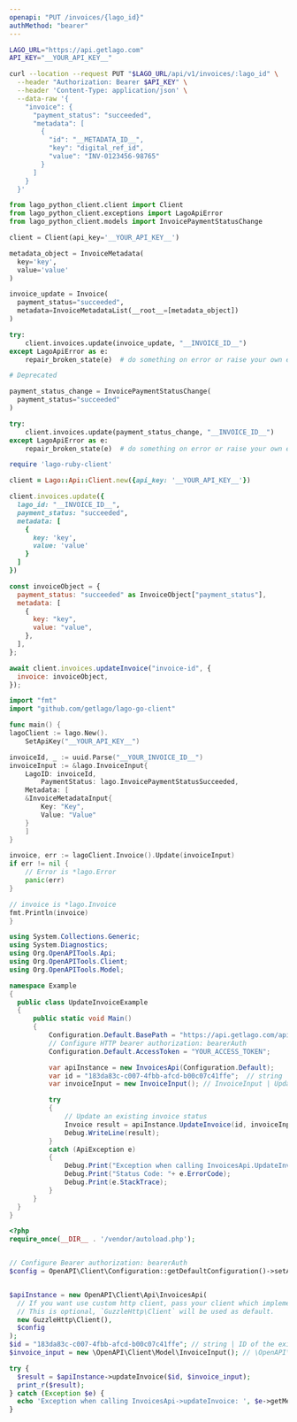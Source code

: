 ```yaml
---
openapi: "PUT /invoices/{lago_id}"
authMethod: "bearer"
---
```


<RequestExample>

```bash cURL
LAGO_URL="https://api.getlago.com"
API_KEY="__YOUR_API_KEY__"

curl --location --request PUT "$LAGO_URL/api/v1/invoices/:lago_id" \
  --header "Authorization: Bearer $API_KEY" \
  --header 'Content-Type: application/json' \
  --data-raw '{
    "invoice": {
      "payment_status": "succeeded",
      "metadata": [
        {
          "id": "__METADATA_ID__",
          "key": "digital_ref_id",
          "value": "INV-0123456-98765"
        }
      ]
    }
  }'
```

```python Python
from lago_python_client.client import Client
from lago_python_client.exceptions import LagoApiError
from lago_python_client.models import InvoicePaymentStatusChange

client = Client(api_key='__YOUR_API_KEY__')

metadata_object = InvoiceMetadata(
  key='key',
  value='value'
)

invoice_update = Invoice(
  payment_status="succeeded",
  metadata=InvoiceMetadataList(__root__=[metadata_object])
)

try:
    client.invoices.update(invoice_update, "__INVOICE_ID__")
except LagoApiError as e:
    repair_broken_state(e)  # do something on error or raise your own exception

# Deprecated

payment_status_change = InvoicePaymentStatusChange(
  payment_status="succeeded"
)

try:
    client.invoices.update(payment_status_change, "__INVOICE_ID__")
except LagoApiError as e:
    repair_broken_state(e)  # do something on error or raise your own exception
```

```ruby Ruby
require 'lago-ruby-client'

client = Lago::Api::Client.new({api_key: '__YOUR_API_KEY__'})

client.invoices.update({
  lago_id: "__INVOICE_ID__",
  payment_status: "succeeded",
  metadata: [
    {
      key: 'key',
      value: 'value'
    }
  ]
})
```

```js Javascript
const invoiceObject = {
  payment_status: "succeeded" as InvoiceObject["payment_status"],
  metadata: [
    {
      key: "key",
      value: "value",
    },
  ],
};

await client.invoices.updateInvoice("invoice-id", {
  invoice: invoiceObject,
});
```

```go Go
import "fmt"
import "github.com/getlago/lago-go-client"

func main() {
lagoClient := lago.New().
    SetApiKey("__YOUR_API_KEY__")

invoiceId, _ := uuid.Parse("__YOUR_INVOICE_ID__")
invoiceInput := &lago.InvoiceInput{
    LagoID: invoiceId,
        PaymentStatus: lago.InvoicePaymentStatusSucceeded,
    Metadata: [
    &InvoiceMetadataInput{
        Key: "Key",
        Value: "Value"
    }
    ]
}

invoice, err := lagoClient.Invoice().Update(invoiceInput)
if err != nil {
    // Error is *lago.Error
    panic(err)
}

// invoice is *lago.Invoice
fmt.Println(invoice)
}
```

```csharp C#
using System.Collections.Generic;
using System.Diagnostics;
using Org.OpenAPITools.Api;
using Org.OpenAPITools.Client;
using Org.OpenAPITools.Model;

namespace Example
{
  public class UpdateInvoiceExample
  {
      public static void Main()
      {
          Configuration.Default.BasePath = "https://api.getlago.com/api/v1";
          // Configure HTTP bearer authorization: bearerAuth
          Configuration.Default.AccessToken = "YOUR_ACCESS_TOKEN";

          var apiInstance = new InvoicesApi(Configuration.Default);
          var id = "183da83c-c007-4fbb-afcd-b00c07c41ffe";  // string | ID of the existing Lago Invoice
          var invoiceInput = new InvoiceInput(); // InvoiceInput | Update an existing invoice

          try
          {
              // Update an existing invoice status
              Invoice result = apiInstance.UpdateInvoice(id, invoiceInput);
              Debug.WriteLine(result);
          }
          catch (ApiException e)
          {
              Debug.Print("Exception when calling InvoicesApi.UpdateInvoice: " + e.Message );
              Debug.Print("Status Code: "+ e.ErrorCode);
              Debug.Print(e.StackTrace);
          }
      }
  }
}
```

```php PHP
<?php
require_once(__DIR__ . '/vendor/autoload.php');


// Configure Bearer authorization: bearerAuth
$config = OpenAPI\Client\Configuration::getDefaultConfiguration()->setAccessToken('YOUR_ACCESS_TOKEN');


$apiInstance = new OpenAPI\Client\Api\InvoicesApi(
  // If you want use custom http client, pass your client which implements `GuzzleHttp\ClientInterface`.
  // This is optional, `GuzzleHttp\Client` will be used as default.
  new GuzzleHttp\Client(),
  $config
);
$id = "183da83c-c007-4fbb-afcd-b00c07c41ffe"; // string | ID of the existing Lago Invoice
$invoice_input = new \OpenAPI\Client\Model\InvoiceInput(); // \OpenAPI\Client\Model\InvoiceInput | Update an existing invoice

try {
  $result = $apiInstance->updateInvoice($id, $invoice_input);
  print_r($result);
} catch (Exception $e) {
  echo 'Exception when calling InvoicesApi->updateInvoice: ', $e->getMessage(), PHP_EOL;
}
```

</RequestExample>
